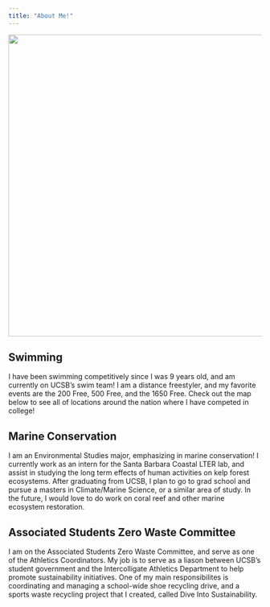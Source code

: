 ```yaml
---
title: "About Me!"
---
```


![](media/IMG_2285.JPG){width=600}

## Swimming

I have been swimming competitively since I was 9 years old, and am currently on UCSB's swim team! I am a distance freestyler, and my favorite events are the 200 Free, 500 Free, and the 1650 Free. Check out the map below to see all of locations around the nation where I have competed in college!

## Marine Conservation

I am an Environmental Studies major, emphasizing in marine conservation! I currently work as an intern for the Santa Barbara Coastal LTER lab, and assist in studying the long term effects of human activities on kelp forest ecosystems. After graduating from UCSB, I plan to go to grad school and pursue a masters in Climate/Marine Science, or a similar area of study. In the future, I would love to do work on coral reef and other marine ecosystem restoration.

## Associated Students Zero Waste Committee

I am on the Associated Students Zero Waste Committee, and serve as one of the Athletics Coordinators. My job is to serve as a liason between UCSB's student government and the Intercolligate Athletics Department to help promote sustainability initiatives. One of my main responsibilites is coordinating and managing a school-wide shoe recycling drive, and a sports waste recycling project that I created, called Dive Into Sustainability. 

